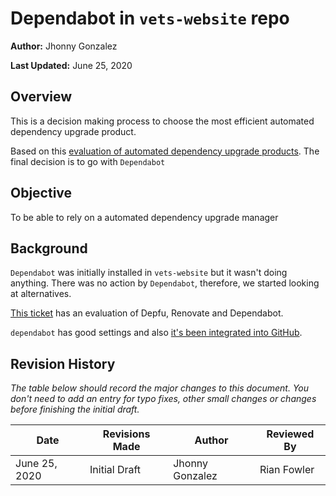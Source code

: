 # Dependabot in `vets-website` repo

**Author:** Jhonny Gonzalez

**Last Updated:** June 25, 2020

## Overview

This is a decision making process to choose the most efficient automated dependency upgrade product.

Based on this [evaluation of automated dependency upgrade products](https://github.com/department-of-veterans-affairs/va.gov-team/issues/9537). The final decision is to go with `Dependabot`

## Objective

To be able to rely on a automated dependency upgrade manager

## Background

`Dependabot` was initially installed in `vets-website` but it wasn't doing anything. There was no action by `Dependabot`, therefore, we started looking at alternatives.

[This ticket](https://github.com/department-of-veterans-affairs/va.gov-team/issues/9537) has an evaluation of Depfu, Renovate and Dependabot.

`dependabot` has good settings and also [it's been integrated into GitHub](https://dependabot.com/blog/hello-github/).

## Revision History

_The table below should record the major changes to this document. You don't need to add an entry for typo fixes, other small changes or changes before finishing the initial draft._

| Date          | Revisions Made | Author          | Reviewed By |
| ------------- | -------------- | --------------- | ----------- |
| June 25, 2020 | Initial Draft  | Jhonny Gonzalez | Rian Fowler |
